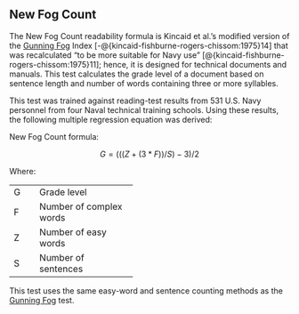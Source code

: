 ## New Fog Count\index{New Fog Count|ii} {#sec-new-fog-count-test}

The New Fog Count\index{Gunning Fog!variations!New Fog Count} readability formula is Kincaid et al.'s modified version of the [Gunning Fog](#sec-gunning-fog-test) Index [-@{kincaid-fishburne-rogers-chissom:1975}14] that was recalculated "to be more suitable for Navy use" [@{kincaid-fishburne-rogers-chissom:1975}11]; hence, it is designed for technical documents and manuals. This test calculates the grade level of a document based on sentence length and number of words containing three or more syllables.

This test was trained against reading-test results from 531 U.S. Navy personnel from four Naval technical training schools. Using these results, the following multiple regression equation was derived:

New Fog Count formula:

$$
G = (((Z + (3*F)) / S ) - 3) / 2
$$

Where:

+:----+:------------------------+
| G   | Grade level             |
+-----+-------------------------+
| F   | Number of complex words |
+-----+-------------------------+
| Z   | Number of easy words    |
+-----+-------------------------+
| S   | Number of sentences     |
+-----+-------------------------+

::: {.notesection data-latex=""}
This test uses the same easy-word and sentence counting methods as the [Gunning Fog](#sec-gunning-fog-test) test.
:::

\newpage
